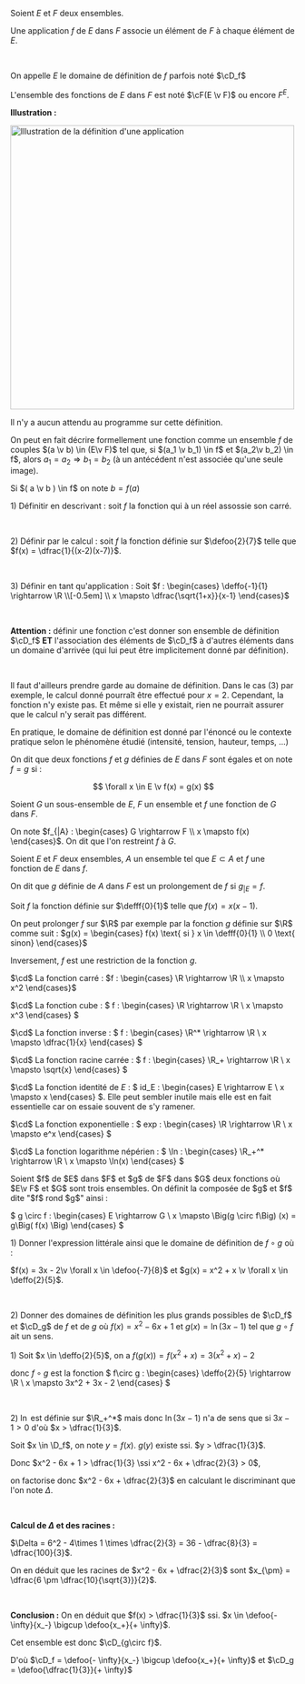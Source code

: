

<Item type='definition' titre='application'>

Soient $E$ et $F$ deux ensembles. 

Une application $f$ de $E$ dans $F$ associe un élément de $F$ à chaque élément de $E$.

<br/>

On appelle $E$ le domaine de définition de $f$ parfois noté $\cD_f$

L'ensemble des fonctions de $E$ dans $F$ est noté $\cF(E \v F)$ ou encore $F^E$.
</Item>

**Illustration :**

<img width="500" height="500" class="content-center mx-auto" src = "/src/svgs/appli_quelconque.svg" alt="Illustration de la définition d'une application"/>

<Remarque titre=' Hors Programme'>

Il n'y a aucun attendu au programme sur cette définition. 

On peut en fait décrire formellement une fonction comme un ensemble $f$ de couples $(a \v b) \in (E\v F)$ tel que, si $(a_1 \v b_1) \in f$ et $(a_2\v b_2) \in f$, alors $a_1 = a_2 \Rightarrow b_1 = b_2$ (à un antécédent n'est associée qu'une seule image).

Si $( a \v b ) \in f$ on note $b = f(a)$
</Remarque>


<Hideable type='exemple' titre='différentes fonctions et différentes manières de les introduire'>

1\) Définitir en descrivant : soit $f$ la fonction qui à un réel assossie son carré.

<br/>

2\) Définir par le calcul : soit $f$ la fonction définie sur $\defoo{2}{7}$ telle que $f(x) = \dfrac{1}{(x-2)(x-7)}$.

<br/>

3\) Définir en tant qu'application : Soit $f : \begin{cases} \deffo{-1}{1} \rightarrow \R \\[-0.5em] \\ x \mapsto \dfrac{\sqrt{1+x}}{x-1} \end{cases}$

<br/>

**Attention :** définir une fonction c'est donner son ensemble de définition $\cD_f$ __ET__ l'association des éléments de $\cD_f$ à d'autres éléments dans un domaine d'arrivée (qui lui peut être implicitement donné par définition). 

<br/>

Il faut d'ailleurs prendre garde au domaine de définition. Dans le cas (3) par exemple, le calcul donné pourraît être effectué pour $x = 2$. Cependant, la fonction n'y existe pas. Et même si elle y existait, rien ne pourrait assurer que le calcul n'y serait pas différent.

</Hideable> 

<Remarque titre=''>
En pratique, le domaine de définition est donné par l'énoncé ou le contexte pratique selon le phénomène étudié (intensité, tension, hauteur, temps, ...)
</Remarque>


<Item type='definition' titre='égalité de fonctions'>

On dit que deux fonctions $f$ et $g$ définies de $E$ dans $F$ sont égales et on note $f = g$ si :

$$
\forall x \in E \v f(x) = g(x)
$$
</Item>

<Item type='definition' titre="restriction d'une fonction">

Soient $G$ un sous-ensemble de $E$, $F$ un ensemble et $f$ une fonction de $G$ dans $F$. 

On note $f_{|A} : \begin{cases} G \rightarrow F \\ x \mapsto f(x) \end{cases}$. On dit que l'on restreint $f$ à $G$.
</Item>

<Item type='definition' titre="prolongement d'une fonction">

Soient $E$ et $F$ deux ensembles, $A$ un ensemble tel que $E \subset A$ et $f$ une fonction de $E$ dans $f$. 

On dit que $g$ définie de $A$ dans $F$ est un prolongement de $f$ si $g_{|E} = f$.
</Item>

<Hideable type='exemple' titre=''>

Soit $f$ la fonction définie sur $\defff{0}{1}$ telle que $f(x) = x(x-1)$.

On peut prolonger $f$ sur $\R$ par exemple par la fonction $g$ définie sur $\R$ comme suit : $g(x) = \begin{cases}  f(x) \text{ si } x \in \defff{0}{1} \\ 0 \text{ sinon} \end{cases}$

Inversement, $f$ est une restriction de la fonction $g$.
</Hideable>

<Hideable type='exemple' titre='fonctions usuelles'>

$\cd$ La fonction carré : $f : \begin{cases}  \R \rightarrow  \R \\ x \mapsto  x^2 \end{cases}$

$\cd$ La fonction cube : $ f : \begin{cases} \R \rightarrow \R \\ x \mapsto x^3 \end{cases} $

$\cd$ La fonction inverse : $ f : \begin{cases} \R^* \rightarrow \R \\ x \mapsto \dfrac{1}{x} \end{cases} $

$\cd$ La fonction racine carrée : $ f : \begin{cases} \R_+  \rightarrow \R \\ x \mapsto \sqrt{x} \end{cases} $

$\cd$ La fonction identité de $E$ : $ id_E : \begin{cases} E \rightarrow E \\ x \mapsto x \end{cases} $. Elle peut sembler inutile mais elle est en fait essentielle car on essaie souvent de s'y ramener.

$\cd$ La fonction exponentielle : $ exp : \begin{cases} \R \rightarrow \R \\ x \mapsto e^x \end{cases} $

$\cd$ La fonction logarithme népérien : $ \ln : \begin{cases} \R_+^*  \rightarrow \R  \\ x \mapsto \ln(x) \end{cases} $
</Hideable>

<Item type='definition' titre='composition'>
Soient $f$ de $E$ dans $F$ et $g$ de $F$ dans $G$ deux fonctions où $E\v F$ et $G$ sont trois ensembles. On définit la composée de $g$ et $f$ dite "$f$ rond $g$" ainsi :

$ g \circ f : \begin{cases} E \rightarrow  G \\ x \mapsto \Big(g \circ f\Big) (x) = g\Big( f(x) \Big) \end{cases} $
</Item>

<Exercice titre=''>

1\) Donner l'expression littérale ainsi que le domaine de définition de $f \circ g$ où :

$f(x) = 3x - 2\v \forall x \in \defoo{-7}{8}$ et $g(x) = x^2 + x \v \forall x \in \deffo{2}{5}$.

<br/>

2\) Donner des domaines de définition les plus grands possibles de $\cD_f$ et $\cD_g$ de $f$ et de $g$  où $f(x) = x^2 - 6x +1$ et $g(x) = \ln(3x - 1)$ tel que $g \circ f$ ait un sens.
</Exercice>

<Hideable type='solution' titre=''>

1\) Soit $x \in \deffo{2}{5}$, on a $f\Big( g(x) \Big) = f( x^2 + x) = 3(x^2 + x) - 2$ 

donc $f \circ g$ est la fonction $ f\circ g : \begin{cases}   \deffo{2}{5} \rightarrow  \R \\ x \mapsto 3x^2 + 3x - 2 \end{cases} $

<br/>

2\) $\ln$ est définie sur $\R_+^*$ mais donc $\ln(3x-1)$ n'a de sens que si $3x-1 > 0$ d'où $x > \dfrac{1}{3}$. 

Soit $x \in \D_f$, on note $y = f(x)$. $g(y)$ existe ssi. $y > \dfrac{1}{3}$. 

Donc $x^2 - 6x + 1 > \dfrac{1}{3} \ssi x^2 - 6x + \dfrac{2}{3} > 0$, 

on factorise donc $x^2 - 6x + \dfrac{2}{3}$ en calculant le discriminant que l'on note $\Delta$.

<br/>

**Calcul de $\Delta$ et des racines :** 

$\Delta = 6^2 - 4\times 1 \times \dfrac{2}{3} = 36 - \dfrac{8}{3} = \dfrac{100}{3}$.

On en déduit que les racines de $x^2 - 6x + \dfrac{2}{3}$ sont $x_{\pm} = \dfrac{6 \pm \dfrac{10}{\sqrt{3}}}{2}$.

<br/>

**Conclusion :** On en déduit que $f(x) > \dfrac{1}{3}$ ssi. $x \in \defoo{- \infty}{x_-} \bigcup \defoo{x_+}{+ \infty}$. 

Cet ensemble est donc $\cD_{g\circ f}$. 

D'où $\cD_f = \defoo{- \infty}{x_-} \bigcup \defoo{x_+}{+ \infty}$ et $\cD_g = \defoo{\dfrac{1}{3}}{+ \infty}$


</Hideable>